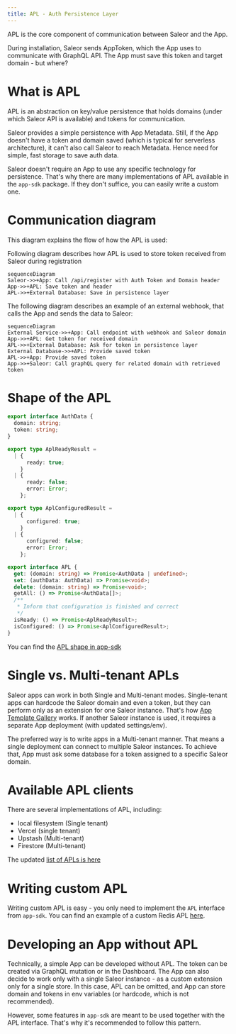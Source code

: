 ```yaml
---
title: APL - Auth Persistence Layer
---
```


APL is the core component of communication between Saleor and the App.

During installation, Saleor sends AppToken, which the App uses to communicate with GraphQL API. The App must save this token and target domain - but where?

# What is APL

APL is an abstraction on key/value persistence that holds domains (under which Saleor API is available) and tokens for communication.

Saleor provides a simple persistence with App Metadata. Still, if the App doesn't have a token and domain saved (which is typical for serverless architecture), it can't also call Saleor to reach Metadata. Hence need for simple, fast storage to save auth data.

Saleor doesn't require an App to use any specific technology for persistence. That's why there are many implementations of APL available in the `app-sdk` package. If they don't suffice, you can easily write a custom one.

# Communication diagram

This diagram explains the flow of how the APL is used:

Following diagram describes how APL is used to store token received from Saleor during registration

```mermaid
sequenceDiagram
Saleor->>+App: Call /api/register with Auth Token and Domain header
App->>+APL: Save token and header
APL->>+External Database: Save in persistence layer
```

The following diagram describes an example of an external webhook, that calls the App and sends the data to Saleor:

```mermaid
sequenceDiagram
External Service->>+App: Call endpoint with webhook and Saleor domain
App->>+APL: Get token for received domain
APL->>+External Database: Ask for token in persistence layer
External Database->>+APL: Provide saved token
APL->>+App: Provide saved token
App->>+Saleor: Call graphQL query for related domain with retrieved token
```

# Shape of the APL

```typescript
export interface AuthData {
  domain: string;
  token: string;
}

export type AplReadyResult =
  | {
      ready: true;
    }
  | {
      ready: false;
      error: Error;
    };

export type AplConfiguredResult =
  | {
      configured: true;
    }
  | {
      configured: false;
      error: Error;
    };

export interface APL {
  get: (domain: string) => Promise<AuthData | undefined>;
  set: (authData: AuthData) => Promise<void>;
  delete: (domain: string) => Promise<void>;
  getAll: () => Promise<AuthData[]>;
  /**
   * Inform that configuration is finished and correct
   */
  isReady: () => Promise<AplReadyResult>;
  isConfigured: () => Promise<AplConfiguredResult>;
}
```

You can find the [APL shape in app-sdk](https://github.com/saleor/saleor-app-sdk/blob/main/src/APL/apl.ts)

# Single vs. Multi-tenant APLs

Saleor apps can work in both Single and Multi-tenant modes. Single-tenant apps can hardcode the Saleor domain and even a token, but they can perform only as an extension for one Saleor instance. That's how [App Template Gallery](https://docs.saleor.io/docs/3.x/dashboard/app-templates-gallery) works. If another Saleor instance is used, it requires a separate App deployment (with updated settings/env).

The preferred way is to write apps in a Multi-tenant manner. That means a single deployment can connect to multiple Saleor instances. To achieve that, App must ask some database for a token assigned to a specific Saleor domain.

# Available APL clients

There are several implementations of APL, including:

- local filesystem (Single tenant)
- Vercel (single tenant)
- Upstash (Multi-tenant)
- Firestore (Multi-tenant)

The updated [list of APLs is here](https://github.com/saleor/saleor-app-sdk/blob/main/docs/apl.md#available-apls)

# Writing custom APL

Writing custom APL is easy - you only need to implement the `APL` interface from `app-sdk`. You can find an example of a custom Redis APL [here](https://github.com/saleor/saleor-app-sdk/blob/main/docs/apl.md#example-implementation).

# Developing an App without APL

Technically, a simple App can be developed without APL. The token can be created via GraphQL mutation or in the Dashboard. The App can also decide to work only with a single Saleor instance - as a custom extension only for a single store.
In this case, APL can be omitted, and App can store domain and tokens in env variables (or hardcode, which is not recommended).

However, some features in `app-sdk` are meant to be used together with the APL interface. That's why it's recommended to follow this pattern.
